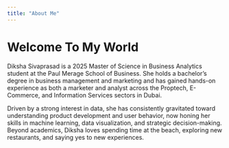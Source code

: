 ```yaml
---
title: "About Me"
---
```

# Welcome To My World
Diksha Sivaprasad is a 2025 Master of Science in Business Analytics student at the Paul Merage School of Business. She holds a bachelor's degree in business management and marketing and has gained hands-on experience as both a marketer and analyst across the Proptech, E-Commerce, and Information Services sectors in Dubai. 
 
Driven by a strong interest in data, she has consistently gravitated toward understanding product development and user behavior, now honing her skills in machine learning, data visualization, and strategic decision-making. Beyond academics, Diksha loves spending time at the beach, exploring new restaurants, and saying yes to new experiences.




